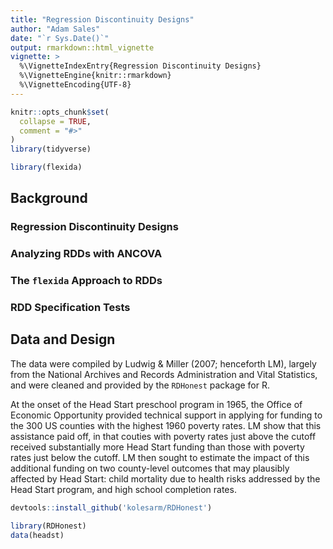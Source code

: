 ```yaml
---
title: "Regression Discontinuity Designs"
author: "Adam Sales"
date: "`r Sys.Date()`"
output: rmarkdown::html_vignette
vignette: >
  %\VignetteIndexEntry{Regression Discontinuity Designs}
  %\VignetteEngine{knitr::rmarkdown}
  %\VignetteEncoding{UTF-8}
---
```


```r
knitr::opts_chunk$set(
  collapse = TRUE,
  comment = "#>"
)
library(tidyverse)
```

```r
library(flexida)
```

## Background

### Regression Discontinuity Designs

### Analyzing RDDs with ANCOVA

### The `flexida` Approach to RDDs

### RDD Specification Tests


## Data and Design

The data were compiled by Ludwig & Miller (2007; henceforth LM), largely from the National Archives and Records Administration and Vital Statistics, and were cleaned and provided by the `RDHonest` package for R.

At the onset of the Head Start preschool program in 1965, the Office of Economic Opportunity provided technical support in applying for funding to the 300 US counties with the highest 1960 poverty rates. LM show that this assistance paid off, in that couties with poverty rates just above the cutoff received substantially more Head Start funding than those with poverty rates just below the cutoff. LM then sought to estimate the impact of this additional funding on two county-level outcomes that may plausibly affected by Head Start: child mortality due to health risks addressed by the Head Start program, and high school completion rates. 

```r
devtools::install_github('kolesarm/RDHonest')
```

```r
library(RDHonest)
data(headst)
```

